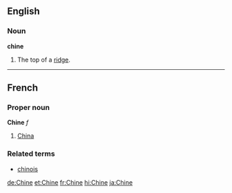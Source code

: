 ==English==

===Noun===
'''chine'''
# The top of a [[ridge]].

----

==French==
===Proper noun===
'''Chine''' ''f''

# [[China]]

===Related terms===
*[[chinois]]

[[de:Chine]]
[[et:Chine]]
[[fr:Chine]]
[[hi:Chine]]
[[ja:Chine]]